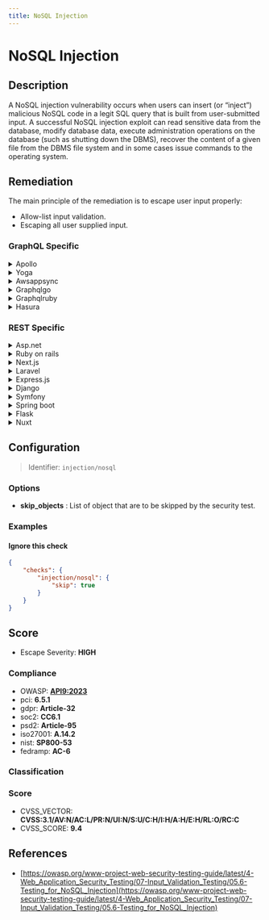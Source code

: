 ```yaml
---
title: NoSQL Injection
---
```


# NoSQL Injection

## Description

A NoSQL injection vulnerability occurs when users can insert (or “inject”) malicious NoSQL code in a legit SQL query that is built from user-submitted input.
A successful NoSQL injection exploit can read sensitive data from the database, modify database data, execute administration operations on the database (such as shutting down the DBMS), recover the content of a given file from the DBMS file system and in some cases issue commands to the operating system.


## Remediation

The main principle of the remediation is to escape user input properly:
- Allow-list input validation.
- Escaping all user supplied input.



### GraphQL Specific

<details>
    <summary>Apollo</summary>

To prevent NoSQL injection in Apollo, validate and sanitize all user inputs. Use parameterized queries or the graphql-tools library to create a schema that defines how data can be queried and mutated.

</details>

<details>
    <summary>Yoga</summary>

In Yoga, ensure that all inputs are validated against the schema and use parameterized queries to avoid direct injection of user input into database queries.

</details>

<details>
    <summary>Awsappsync</summary>

For AWS AppSync, use AWS WAF to apply web filtering rules that block common injection patterns. Also, leverage VTL resolvers to sanitize and validate input arguments.

</details>

<details>
    <summary>Graphqlgo</summary>

In GraphQL Go, use the graphql-go library to define your schema with strong types and input validation to prevent NoSQL injections.

</details>

<details>
    <summary>Graphqlruby</summary>

For GraphQL Ruby, use the built-in input object types with argument validation to ensure that all user input is properly sanitized before hitting the database.

</details>

<details>
    <summary>Hasura</summary>

With Hasura, use permission rules to restrict access and validate inputs using check constraints or custom business logic in actions or remote schemas.

</details>


### REST Specific

<details>
    <summary>Asp.net</summary>

In ASP.NET, use parameterized queries with Entity Framework or ADO.NET to prevent NoSQL injection. Validate all user inputs using Data Annotations or custom validation logic.

</details>

<details>
    <summary>Ruby on rails</summary>

In Ruby on Rails, use Active Record query methods that are designed to prevent SQL injection, such as `where`, `find_by`, and `find`. Always sanitize inputs using Rails validators.

</details>

<details>
    <summary>Next.js</summary>

For Next.js API routes, use prepared statements with libraries like `pg` for PostgreSQL to prevent NoSQL injection. Validate and sanitize inputs using a library like `joi` or `express-validator`.

</details>

<details>
    <summary>Laravel</summary>

In Laravel, use Eloquent ORM or the query builder with parameter binding to protect against NoSQL injection. Validate requests using Laravel's built-in validation features.

</details>

<details>
    <summary>Express.js</summary>

With Express.js, use middleware like `express-validator` to validate and sanitize input data. Use parameterized queries with your database client to prevent NoSQL injection.

</details>

<details>
    <summary>Django</summary>

In Django, use the ORM's built-in filtering methods to prevent NoSQL injection. Always validate user input using Django forms or serializers.

</details>

<details>
    <summary>Symfony</summary>

For Symfony, use Doctrine's parameterized queries to prevent NoSQL injection. Validate and sanitize input data using Symfony's form and validation components.

</details>

<details>
    <summary>Spring boot</summary>

In Spring Boot, use JPA repositories with parameterized methods to prevent NoSQL injection. Apply validation annotations on your DTOs to ensure input data is valid.

</details>

<details>
    <summary>Flask</summary>

In Flask, use SQLAlchemy with parameterized queries to prevent NoSQL injection. Validate input using libraries like WTForms or Marshmallow.

</details>

<details>
    <summary>Nuxt</summary>

For Nuxt.js with serverMiddleware, use parameterized queries with your database client and validate inputs using libraries like `validator` or `joi`.

</details>

## Configuration

> Identifier: `injection/nosql`

### Options

- **skip_objects** : List of object that are to be skipped by the security test.
  



### Examples



#### Ignore this check

```json
{
    "checks": {
        "injection/nosql": {
            "skip": true
        }
    }
}
```




## Score

- Escape Severity: **<span className="high-severity">HIGH</span>**

### Compliance

- OWASP: **[API9:2023](https://github.com/OWASP/API-Security/blob/master/editions/2023/en/0xa9-improper-inventory-management.md)**
- pci: **6.5.1**
- gdpr: **Article-32**
- soc2: **CC6.1**
- psd2: **Article-95**
- iso27001: **A.14.2**
- nist: **SP800-53**
- fedramp: **AC-6**

### Classification






### Score

- CVSS_VECTOR: **CVSS:3.1/AV:N/AC:L/PR:N/UI:N/S:U/C:H/I:H/A:H/E:H/RL:O/RC:C**
- CVSS_SCORE: **9.4**

## References

- [https://owasp.org/www-project-web-security-testing-guide/latest/4-Web_Application_Security_Testing/07-Input_Validation_Testing/05.6-Testing_for_NoSQL_Injection](https://owasp.org/www-project-web-security-testing-guide/latest/4-Web_Application_Security_Testing/07-Input_Validation_Testing/05.6-Testing_for_NoSQL_Injection)
  